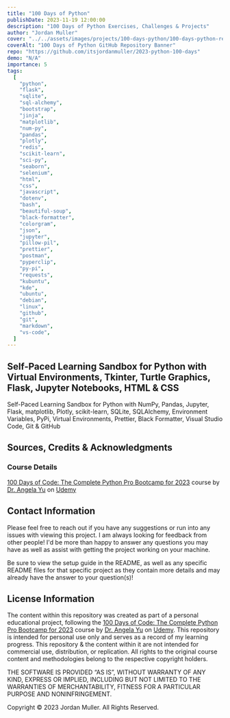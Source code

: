 ```yaml
---
title: "100 Days of Python"
publishDate: 2023-11-19 12:00:00
description: "100 Days of Python Exercises, Challenges & Projects"
author: "Jordan Muller"
cover: "../../assets/images/projects/100-days-python/100-days-python-repo.png"
coverAlt: "100 Days of Python GitHub Repository Banner"
repo: "https://github.com/itsjordanmuller/2023-python-100-days"
demo: "N/A"
importance: 5
tags:
  [
    "python",
    "flask",
    "sqlite",
    "sql-alchemy",
    "bootstrap",
    "jinja",
    "matplotlib",
    "num-py",
    "pandas",
    "plotly",
    "redis",
    "scikit-learn",
    "sci-py",
    "seaborn",
    "selenium",
    "html",
    "css",
    "javascript",
    "dotenv",
    "bash",
    "beautiful-soup",
    "black-formatter",
    "colorgram",
    "json",
    "jupyter",
    "pillow-pil",
    "prettier",
    "postman",
    "pyperclip",
    "py-pi",
    "requests",
    "kubuntu",
    "kde",
    "ubuntu",
    "debian",
    "linux",
    "github",
    "git",
    "markdown",
    "vs-code",
  ]
---
```


## Self-Paced Learning Sandbox for Python with Virtual Environments, Tkinter, Turtle Graphics, Flask, Jupyter Notebooks, HTML & CSS

Self-Paced Learning Sandbox for Python with NumPy, Pandas, Jupyter, Flask, matplotlib, Plotly, scikit-learn, SQLite, SQLAlchemy, Environment Variables, PyPi, Virtual Environments, Prettier, Black Formatter, Visual Studio Code, Git & GitHub

## Sources, Credits & Acknowledgments

### Course Details

[100 Days of Code: The Complete Python Pro Bootcamp for 2023](https://www.udemy.com/course/100-days-of-code/) course by [Dr. Angela Yu](https://www.udemy.com/user/4b4368a3-b5c8-4529-aa65-2056ec31f37e/) on [Udemy](https://www.udemy.com/)

## Contact Information

Please feel free to reach out if you have any suggestions or run into any issues with viewing this project. I am always looking for feedback from other people! I'd be more than happy to answer any questions you may have as well as assist with getting the project working on your machine.

Be sure to view the setup guide in the README, as well as any specific README files for that specific project as they contain more details and may already have the answer to your question(s)!

## License Information

The content within this repository was created as part of a personal educational project, following the [100 Days of Code: The Complete Python Pro Bootcamp for 2023](https://www.udemy.com/course/100-days-of-code/) course by [Dr. Angela Yu](https://www.udemy.com/user/4b4368a3-b5c8-4529-aa65-2056ec31f37e/) on [Udemy](https://www.udemy.com/). This repository is intended for personal use only and serves as a record of my learning progress. This repository & the content within it are not intended for commercial use, distribution, or replication. All rights to the original course content and methodologies belong to the respective copyright holders.

THE SOFTWARE IS PROVIDED “AS IS”, WITHOUT WARRANTY OF ANY KIND, EXPRESS OR IMPLIED, INCLUDING BUT NOT LIMITED TO THE WARRANTIES OF MERCHANTABILITY, FITNESS FOR A PARTICULAR PURPOSE AND NONINFRINGEMENT.

Copyright © 2023 Jordan Muller. All Rights Reserved.
